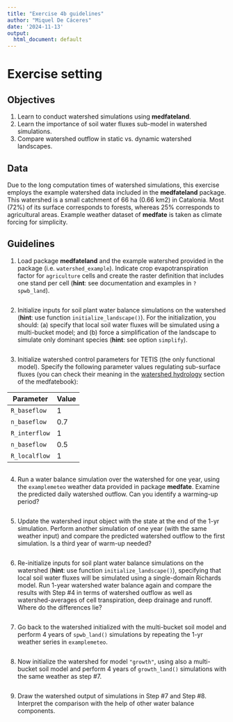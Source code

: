 ```yaml
---
title: "Exercise 4b guidelines"
author: "Miquel De Cáceres"
date: '2024-11-13'
output:
  html_document: default
---
```


# Exercise setting


##  Objectives

  1. Learn to conduct watershed simulations using **medfateland**.
  2. Learn the importance of soil water fluxes sub-model in watershed simulations.
  3. Compare watershed outflow in static vs. dynamic watershed landscapes.

## Data

Due to the long computation times of watershed simulations, this exercise employs the example
watershed data included in the **medfateland** package. This watershed is a small catchment of 66 ha (0.66 km2) 
in Catalonia. Most (72%) of its surface  corresponds to forests, whereas 25% corresponds to agricultural areas. Example weather dataset of **medfate** is taken as climate forcing for simplicity.

## Guidelines

1. Load package **medfateland** and the example watershed provided in the package (i.e. `watershed_example`). Indicate crop evapotranspiration factor for `agriculture` cells and create the raster definition that includes one stand per cell (**hint**: see documentation and examples in `?spwb_land`).

```r

```

2. Initialize inputs for soil plant water balance simulations on the watershed (**hint**: use function `initialize_landscape()`). For the initialization, you should: (a) specify that local soil water fluxes will be simulated using a multi-bucket model; and (b) force a simplification of the landscape to simulate only dominant species (**hint**: see option `simplify`). 

```r

```

3. Initialize watershed control parameters for TETIS (the only functional model). Specify the following parameter values regulating sub-surface fluxes (you can check their meaning in the [watershed hydrology ](https://emf-creaf.github.io/medfatebook/watershedhydrology.html#watershedbalancescheduling) section of the medfatebook):

| Parameter                 | Value    |
|---------------------------|----------|
| `R_baseflow`              |    1     |
| `n_baseflow`              |    0.7     |
| `R_interflow`              |    1     |
| `n_baseflow`              |    0.5     |
| `R_localflow`              |    1     |

```r

```

4. Run a water balance simulation over the watershed for one year, using the `examplemeteo` weather data provided in package **medfate**. Examine the predicted daily watershed outflow. Can you identify a warming-up period?

```r

```

5. Update the watershed input object with the state at the end of the 1-yr simulation. Perform another simulation of one year (with the same weather input) and compare the predicted watershed outflow to the first simulation. Is a third year of warm-up needed?

```r

```

6. Re-initialize inputs for soil plant water balance simulations on the watershed (**hint**: use function `initialize_landscape()`), specifying that local soil water fluxes will be simulated using a single-domain Richards model. Run 1-year watershed water balance again and compare the results with Step #4 in terms of watershed outflow as well as watershed-averages of cell transpiration, deep drainage and runoff. Where do the differences lie?

```r

```

7. Go back to the watershed initialized with the multi-bucket soil model and perform 4 years of `spwb_land()` simulations by repeating the 1-yr weather series in `examplemeteo`.

```r

```

8. Now initialize the watershed for model `"growth"`, using also a multi-bucket soil model and perform 4 years of `growth_land()` simulations with the same weather as step #7. 

```r

```

9. Draw the watershed output of simulations in Step #7 and Step #8. Interpret the comparison with the help of other water balance components.

```r

```
